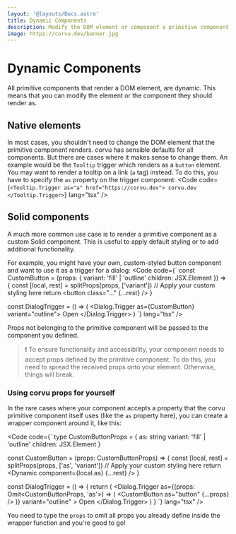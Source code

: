 ```yaml
---
layout: '@layouts/Docs.astro'
title: Dynamic Components
description: Modify the DOM element or component a primitive component should render as.
image: https://corvu.dev/banner.jpg
---
```


# Dynamic Components

All primitive components that render a DOM element, are dynamic. This means that you can modify the element or the component they should render as.

## Native elements

In most cases, you shouldn't need to change the DOM element that the primitive component renders. corvu has sensible defaults for all components. But there are cases where it makes sense to change them. An example would be the `Tooltip` trigger which renders as a `button` element. You may want to render a tooltip on a link (`a` tag) instead. To do this, you have to specify the `as` property on the trigger component:
<Code code={`
<Tooltip.Trigger as="a" href="https://corvu.dev">
  corvu.dev
</Tooltip.Trigger>
`} lang="tsx" />

## Solid components

A much more common use case is to render a primitive component as a custom Solid component. This is useful to apply default styling or to add additional functionality.

For example, you might have your own, custom-styled button component and want to use it as a trigger for a dialog:
<Code code={`
const CustomButton = (props: {
  variant: 'fill' | 'outline'
  children: JSX.Element
}) => {
  const [local, rest] = splitProps(props, ['variant'])
  // Apply your custom styling here
  return <button class="..." {...rest} />
}

const DialogTrigger = () => (
  <Dialog.Trigger as={CustomButton} variant="outline">
    Open
  </Dialog.Trigger>
)
`} lang="tsx" />

Props not belonging to the primitive component will be passed to the component you defined.

> ❗ To ensure functionality and accessibility, your component needs to accept props defined by the primitive component. To do this, you need to spread the received props onto your element. Otherwise, things will break.

### Using corvu props for yourself

In the rare cases where your component accepts a property that the corvu primitive component itself uses (like the `as` property here), you can create a wrapper component around it, like this:

<Code code={`
type CustomButtonProps = {
  as: string
  variant: 'fill' | 'outline'
  children: JSX.Element
}

const CustomButton = (props: CustomButtonProps) => {
  const [local, rest] = splitProps(props, ['as', 'variant'])
  // Apply your custom styling here
  return <Dynamic component={local.as} {...rest} />
}

const DialogTrigger = () => {
  return (
    <Dialog.Trigger
      as={(props: Omit<CustomButtonProps, 'as'>) => (
        <CustomButton as="button" {...props} />
      )}
      variant="outline"
    >
      Open
    </Dialog.Trigger>
  )
}
`} lang="tsx" />

You need to type the `props` to omit all props you already define inside the wrapper function and you're good to go!
